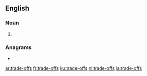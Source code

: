 {{also|tradeoffs}}
==English==

===Noun===
{{head|en|noun plural form|head=[[trade]]-[[off]]s}}

# {{plural of|trade-off|lang=en}}

===Anagrams===
* {{l|en|affordest}}

[[ar:trade-offs]]
[[fr:trade-offs]]
[[ku:trade-offs]]
[[nl:trade-offs]]
[[ja:trade-offs]]